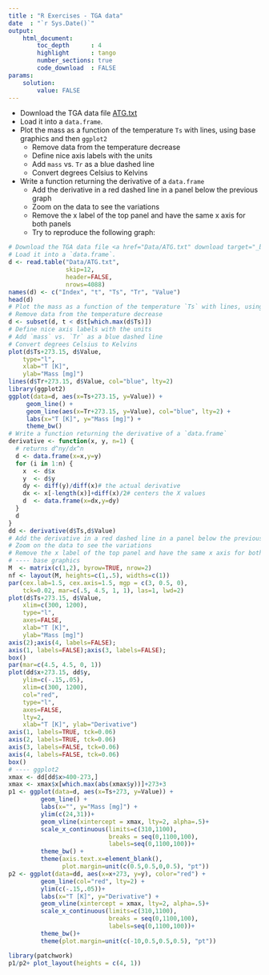 ```yaml
---
title : "R Exercises - TGA data"
date  : "`r Sys.Date()`"
output: 
    html_document:
        toc_depth      : 4
        highlight      : tango
        number_sections: true
        code_download  : FALSE
params: 
    solution:
        value: FALSE
---
```




- Download the TGA data file <a href="Data/ATG.txt" download target="_blank">ATG.txt</a>
- Load it into a `data.frame`.
- Plot the mass as a function of the temperature `Ts` with lines, using base graphics and then `ggplot2`
    + Remove data from the temperature decrease
    + Define nice axis labels with the units
    + Add `mass` vs. `Tr` as a blue dashed line
    + Convert degrees Celsius to Kelvins
- Write a function returning the derivative of a `data.frame` 
    + Add the derivative in a red dashed line in a panel below the previous graph
    + Zoom on the data to see the variations
    + Remove the x label of the top panel and have the same x axis for both panels
    + Try to reproduce the following graph:

```r
# Download the TGA data file <a href="Data/ATG.txt" download target="_blank">ATG.txt</a>
# Load it into a `data.frame`.
d <- read.table("Data/ATG.txt", 
                skip=12,
                header=FALSE, 
                nrows=4088)
names(d) <- c("Index", "t", "Ts", "Tr", "Value")
head(d)
# Plot the mass as a function of the temperature `Ts` with lines, using base graphics and then `ggplot2`
# Remove data from the temperature decrease
d <- subset(d, t < d$t[which.max(d$Ts)])
# Define nice axis labels with the units
# Add `mass` vs. `Tr` as a blue dashed line
# Convert degrees Celsius to Kelvins
plot(d$Ts+273.15, d$Value, 
    type="l", 
    xlab="T [K]", 
    ylab="Mass [mg]")
lines(d$Tr+273.15, d$Value, col="blue", lty=2)
library(ggplot2)
ggplot(data=d, aes(x=Ts+273.15, y=Value)) +
     geom_line() +
     geom_line(aes(x=Tr+273.15, y=Value), col="blue", lty=2) +
     labs(x="T [K]", y="Mass [mg]") +
     theme_bw()
# Write a function returning the derivative of a `data.frame` 
derivative <- function(x, y, n=1) {
  # returns d^ny/dx^n
  d <- data.frame(x=x,y=y)
  for (i in 1:n) {
    x  <- d$x
    y  <- d$y
    dy <- diff(y)/diff(x)# the actual derivative
    dx <- x[-length(x)]+diff(x)/2# centers the X values
    d  <- data.frame(x=dx,y=dy)
  }
  d
}
dd <- derivative(d$Ts,d$Value)
# Add the derivative in a red dashed line in a panel below the previous graph
# Zoom on the data to see the variations
# Remove the x label of the top panel and have the same x axis for both panels
# ---- base graphics
M  <- matrix(c(1,2), byrow=TRUE, nrow=2)
nf <- layout(M, heights=c(1,.5), widths=c(1))
par(cex.lab=1.5, cex.axis=1.5, mgp = c(3, 0.5, 0), 
    tck=0.02, mar=c(.5, 4.5, 1, 1), las=1, lwd=2)
plot(d$Ts+273.15, d$Value, 
    xlim=c(300, 1200),
    type="l", 
    axes=FALSE,
    xlab="T [K]", 
    ylab="Mass [mg]")
axis(2);axis(4, labels=FALSE);
axis(1, labels=FALSE);axis(3, labels=FALSE);
box()
par(mar=c(4.5, 4.5, 0, 1))
plot(dd$x+273.15, dd$y, 
    ylim=c(-.15,.05),
    xlim=c(300, 1200),
    col="red", 
    type="l",
    axes=FALSE,
    lty=2, 
    xlab="T [K]", ylab="Derivative")
axis(1, labels=TRUE, tck=0.06)
axis(2, labels=TRUE, tck=0.06)
axis(3, labels=FALSE, tck=0.06)
axis(4, labels=FALSE, tck=0.06)
box()
# ---- ggplot2
xmax <- dd[dd$x>400-273,]
xmax <- xmax$x[which.max(abs(xmax$y))]+273+3
p1 <- ggplot(data=d, aes(x=Ts+273, y=Value)) +
         geom_line() +
         labs(x="", y="Mass [mg]") +
         ylim(c(24,31))+
         geom_vline(xintercept = xmax, lty=2, alpha=.5)+
         scale_x_continuous(limits=c(310,1100),
                            breaks = seq(0,1100,100), 
                            labels=seq(0,1100,100))+
         theme_bw() +
         theme(axis.text.x=element_blank(),
               plot.margin=unit(c(0.5,0.5,0,0.5), "pt"))
p2 <- ggplot(data=dd, aes(x=x+273, y=y), color="red") +
         geom_line(col="red", lty=2) +
         ylim(c(-.15,.05))+
         labs(x="T [K]", y="Derivative") +
         geom_vline(xintercept = xmax, lty=2, alpha=.5)+
         scale_x_continuous(limits=c(310,1100),
                            breaks = seq(0,1100,100), 
                            labels=seq(0,1100,100))+
         theme_bw()+
         theme(plot.margin=unit(c(-10,0.5,0.5,0.5), "pt"))
```


```r
library(patchwork)
p1/p2+ plot_layout(heights = c(4, 1))
```